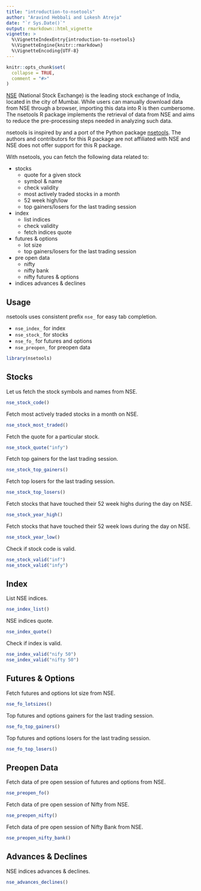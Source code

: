 ```yaml
---
title: "introduction-to-nsetools"
author: "Aravind Hebbali and Lokesh Atreja"
date: "`r Sys.Date()`"
output: rmarkdown::html_vignette
vignette: >
  %\VignetteIndexEntry{introduction-to-nsetools}
  %\VignetteEngine{knitr::rmarkdown}
  %\VignetteEncoding{UTF-8}
---
```


```r
knitr::opts_chunk$set(
  collapse = TRUE,
  comment = "#>"
)
```

[NSE](https://www.nseindia.com/) (National Stock Exchange) is the leading stock exchange of India, located in the city of Mumbai. While users can manually download data from NSE through a browser, importing this data into R is then cumbersome. The nsetools R package implements the retrieval of data from NSE and aims to reduce the pre-processing steps needed in analyzing such data.

nsetools is inspired by and a port of the Python package [nsetools](https://nsetools.readthedocs.io/en/latest/). The authors and contributors for this R package are not affiliated with NSE and NSE does not offer support for this R package.

With nsetools, you can fetch the following data related to:

- stocks
    - quote for a given stock
    - symbol & name
    - check validity
    - most actively traded stocks in a month
    - 52 week high/low
    - top gainers/losers for the last trading session
- index
    - list indices
    - check validity
    - fetch indices quote
- futures & options
    - lot size
    - top gainers/losers for the last trading session
- pre open data
    - nifty
    - nifty bank
    - nifty futures & options
- indices advances & declines


## Usage

nsetools uses consistent prefix `nse_` for easy tab completion.

- `nse_index_` for index 
- `nse_stock_` for stocks
- `nse_fo_` for futures and options
- `nse_preopen_` for preopen data

```r
library(nsetools)
```

## Stocks

Let us fetch the stock symbols and names from NSE.

```r
nse_stock_code()
```

Fetch most actively traded stocks in a month on NSE.

```r
nse_stock_most_traded()
```

Fetch the quote for a particular stock.

```r
nse_stock_quote("infy")
```

Fetch top gainers for the last trading session.

```r
nse_stock_top_gainers()
```

Fetch top losers for the last trading session.

```r
nse_stock_top_losers()
```

Fetch stocks that have touched their 52 week highs during the day on NSE.

```r
nse_stock_year_high()
```

Fetch stocks that have touched their 52 week lows during the day on NSE.

```r
nse_stock_year_low()
```

Check if stock code is valid.

```r
nse_stock_valid("inf")
nse_stock_valid("infy")
```

## Index

List NSE indices.

```r
nse_index_list()
```

NSE indices quote.

```r
nse_index_quote()
```

Check if index is valid.

```r
nse_index_valid("nify 50")
nse_index_valid("nifty 50")
```

## Futures & Options

Fetch futures and options lot size from NSE.

```r
nse_fo_lotsizes()
```

Top futures and options gainers for the last trading session.

```r
nse_fo_top_gainers()
```

Top futures and options losers for the last trading session.

```r
nse_fo_top_losers()
```

## Preopen Data

Fetch data of pre open session of futures and options from NSE.

```r
nse_preopen_fo()
```

Fetch data of pre open session of Nifty from NSE.

```r
nse_preopen_nifty()
```

Fetch data of pre open session of Nifty Bank from NSE.

```r
nse_preopen_nifty_bank()
```

## Advances & Declines

NSE indices advances & declines.

```r
nse_advances_declines()
```














